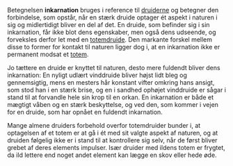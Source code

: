 {{title:Inkarnation}}
{{author:Laura Holmegaard}}
{{timestamp:2010-08-09T09:09:48Z}}
{{copyright:Inkarnation}}
Betegnelsen '''inkarnation''' bruges i reference til [[druide|druiderne]] og betegner den forbindelse, som opstår, når en stærk druide optager ét aspekt i naturen i sig og midlertidigt bliver en del af det. En druide, som befinder sig i sin inkarnation, får ikke blot dens egenskaber, men også dens udseende, og forveksles derfor let med en [[totemdruide]]. Den markante forskel mellem disse to former for kontakt til naturen ligger dog i, at en inkarnation ikke er permanent modsat et [[totem]].

Jo tættere en druide er knyttet til naturen, desto mere fuldendt bliver dens inkarnation: En nyligt udlært vinddruide bliver højst lidt bleg og gennemsigtig, mens en mesters hår konstant vifter omkring hans ansigt, som stod han i en stærk brise, og en i sandhed ophøjet vinddruide er sågar i stand til at forvandle hele sin krop til en orkan. En inkarnation er både et mægtigt våben og en stærk beskyttelse, og ved den, som kommer i vejen for en druide, som har opnået en fuldendt inkarnation.

Mange almene druiders forbehold overfor totemdruider bunder i, at optagelsen af et totem er at gå i ét med sit valgte aspekt af naturen, og at druiden følgelig ikke er i stand til at kontrollere sig selv, når de først bliver grebet af deres elements impulser. Især druider med ildens totem er frygtet, da ild lettere end noget andet element kan lægge en skov eller hede øde.